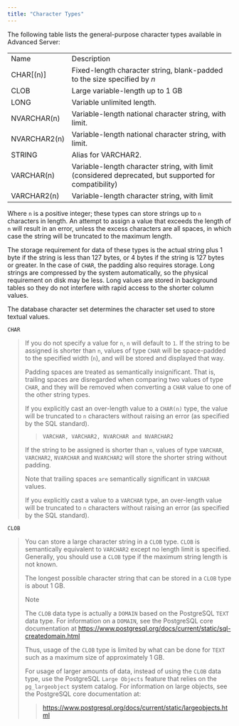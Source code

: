 ```yaml
---
title: "Character Types"
---
```


<div id="character_types" class="registered_link"></div>

The following table lists the general-purpose character types available in Advanced Server:

|              |                                                                                                       |
| ------------ | ----------------------------------------------------------------------------------------------------- |
| Name         | Description                                                                                           |
| CHAR\[(n)]   | Fixed-length character string, blank-padded to the size specified by *n*                              |
| CLOB         | Large variable-length up to 1 GB                                                                      |
| LONG         | Variable unlimited length.                                                                            |
| NVARCHAR(n)  | Variable-length national character string, with limit.                                                |
| NVARCHAR2(n) | Variable-length national character string, with limit.                                                |
| STRING       | Alias for VARCHAR2.                                                                                   |
| VARCHAR(n)   | Variable-length character string, with limit (considered deprecated, but supported for compatibility) |
| VARCHAR2(n)  | Variable-length character string, with limit                                                          |

Where `n` is a positive integer; these types can store strings up to `n` characters in length. An attempt to assign a value that exceeds the length of `n` will result in an error, unless the excess characters are all spaces, in which case the string will be truncated to the maximum length.

The storage requirement for data of these types is the actual string plus 1 byte if the string is less than 127 bytes, or 4 bytes if the string is 127 bytes or greater. In the case of `CHAR`, the padding also requires storage. Long strings are compressed by the system automatically, so the physical requirement on disk may be less. Long values are stored in background tables so they do not interfere with rapid access to the shorter column values.

The database character set determines the character set used to store textual values.

`CHAR`

> If you do not specify a value for `n`, `n` will default to `1`. If the string to be assigned is shorter than `n`, values of type `CHAR` will be space-padded to the specified width (`n`), and will be stored and displayed that way.
>
> Padding spaces are treated as semantically insignificant. That is, trailing spaces are disregarded when comparing two values of type `CHAR`, and they will be removed when converting a `CHAR` value to one of the other string types.
>
> If you explicitly cast an over-length value to a `CHAR(n)` type, the value will be truncated to `n` characters without raising an error (as specified by the SQL standard).
>
> > `VARCHAR, VARCHAR2, NVARCHAR and NVARCHAR2`
>
> If the string to be assigned is shorter than `n`, values of type `VARCHAR`, `VARCHAR2`, `NVARCHAR` and `NVARCHAR2` will store the shorter string without padding.
>
> Note that trailing spaces `are` semantically significant in `VARCHAR` values.
>
> If you explicitly cast a value to a `VARCHAR` type, an over-length value will be truncated to `n` characters without raising an error (as specified by the SQL standard).

`CLOB`

> You can store a large character string in a `CLOB` type. `CLOB` is semantically equivalent to `VARCHAR2` except no length limit is specified. Generally, you should use a `CLOB` type if the maximum string length is not known.
>
> The longest possible character string that can be stored in a `CLOB` type is about 1 GB.
>
> <div class="note">
>
> <div class="title">
>
> Note
>
> </div>
>
> The `CLOB` data type is actually a `DOMAIN` based on the PostgreSQL `TEXT` data type. For information on a `DOMAIN`, see the PostgreSQL core documentation at <https://www.postgresql.org/docs/current/static/sql-createdomain.html>
>
> </div>
>
> Thus, usage of the `CLOB` type is limited by what can be done for `TEXT` such as a maximum size of approximately 1 GB.
>
> For usage of larger amounts of data, instead of using the `CLOB` data type, use the PostgreSQL `Large Objects` feature that relies on the `pg_largeobject` system catalog. For information on large objects, see the PostgreSQL core documentation at:
>
> > <https://www.postgresql.org/docs/current/static/largeobjects.html>
